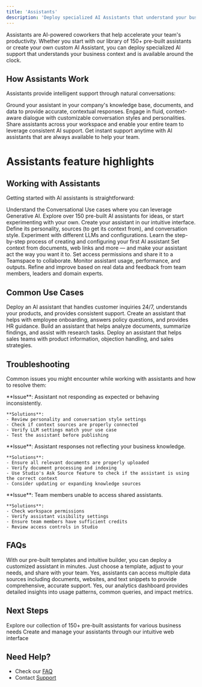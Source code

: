 ```yaml
---
title: 'Assistants'
description: 'Deploy specialized AI Assistants that understand your business and support your team 24/7'
---
```


Assistants are AI-powered coworkers that help accelerate your team's productivity. Whether you start with our library of 150+ pre-built assistants or create your own custom AI Assistant, you can deploy specialized AI support that understands your business context and is available around the clock.

## How Assistants Work

Assistants provide intelligent support through natural conversations:

<CardGroup cols={2}>
  <Card title="Business Context Aware" icon="database">
    Ground your assistant in your company's knowledge base, documents, and data to provide accurate, contextual responses.
  </Card>

  <Card title="Natural Conversations" icon="comments">
    Engage in fluid, context-aware dialogue with customizable conversation styles and personalities.
  </Card>

  <Card title="Team Collaboration" icon="users">
    Share assistants across your workspace and enable your entire team to leverage consistent AI support.
  </Card>

  <Card title="24/7 Availability" icon="clock">
    Get instant support anytime with AI assistants that are always available to help your team.
  </Card>
</CardGroup>

# Assistants feature highlights

## Working with Assistants

Getting started with AI assistants is straightforward:

<Steps>
  <Step title="Craft Your CoPilot Use Case">
    Understand the Conversational Use cases where you can leverage Generative AI. Explore over 150 pre-built AI assistants for ideas, or start experimenting with your own.
  </Step>

  <Step title="Design Your AI Assistant CoPilot">
    Create your assistant in our intuitive interface. Define its personality, sources (to get its context from), and conversation style. Experiment with different LLMs and configurations.
    <Card
      title="Detailed Guide: Create Your First Assistant"
      icon="wand-magic-sparkles"
      href="/guides/assistants/create-assistant"
    >
      Learn the step-by-step process of creating and configuring your first AI assistant
    </Card>
  </Step>

  <Step title="Customize With Your Data">
    Set context from documents, web links and more — and make your assistant act the way you want it to. Set access permissions and share it to a Teamspace to collaborate.
  </Step>

  <Step title="Improve Over Time">
    Monitor assistant usage, performance, and outputs. Refine and improve based on real data and feedback from team members, leaders and domain experts.
  </Step>
</Steps>

## Common Use Cases

<CardGroup cols={2}>
  <Card title="Customer Support Assistant">
    Deploy an AI assistant that handles customer inquiries 24/7, understands your products, and provides consistent support.
  </Card>
  
  <Card title="HR Assistant">
    Create an assistant that helps with employee onboarding, answers policy questions, and provides HR guidance.
  </Card>
  
  <Card title="Research Assistant">
    Build an assistant that helps analyze documents, summarize findings, and assist with research tasks.
  </Card>
  
  <Card title="Sales Coach">
    Deploy an assistant that helps sales teams with product information, objection handling, and sales strategies.
  </Card>
</CardGroup>

## Troubleshooting
Common issues you might encounter while working with assistants and how to resolve them:

<AccordionGroup>
  <Accordion title="Assistant Configuration Issues" icon="sliders">
    **Issue**: Assistant not responding as expected or behaving inconsistently.
    
    **Solutions**:
    - Review personality and conversation style settings
    - Check if context sources are properly connected
    - Verify LLM settings match your use case
    - Test the assistant before publishing
  </Accordion>

  <Accordion title="Context Management" icon="database">
    **Issue**: Assistant responses not reflecting your business knowledge.
    
    **Solutions**:
    - Ensure all relevant documents are properly uploaded
    - Verify document processing and indexing
    - Use Studio's Ask Source feature to check if the assistant is using the correct context
    - Consider updating or expanding knowledge sources
  </Accordion>

  <Accordion title="Team Access and Sharing" icon="users">
    **Issue**: Team members unable to access shared assistants.
    
    **Solutions**:
    - Check workspace permissions
    - Verify assistant visibility settings
    - Ensure team members have sufficient credits
    - Review access controls in Studio
  </Accordion>
</AccordionGroup>

## FAQs

<AccordionGroup>
  <Accordion title="How quickly can I deploy an assistant for my team?" icon="clock">
    With our pre-built templates and intuitive builder, you can deploy a customized assistant in minutes. Just choose a template, adjust to your needs, and share with your team.
  </Accordion>

  <Accordion title="Can I connect multiple knowledge sources to my assistant?" icon="database">
    Yes, assistants can access multiple data sources including documents, websites, and text snippets to provide comprehensive, accurate support.
  </Accordion>

  <Accordion title="Can I track how teams are using the assistants?" icon="chart-line">
    Yes, our analytics dashboard provides detailed insights into usage patterns, common queries, and impact metrics.
  </Accordion>
</AccordionGroup>

## Next Steps

<CardGroup cols={2}>
  <Card
    title="Assistants Library"
    icon="robot"
    href="https://studio.hyperleapai.com/assistants/explore"
  >
    Explore our collection of 150+ pre-built assistants for various business needs
  </Card>
  <Card
    title="Hyperleap Studio"
    icon="browser"
    href="https://studio.hyperleapai.com"
  >
    Create and manage your assistants through our intuitive web interface
  </Card>
</CardGroup>

## Need Help?

- Check our [FAQ](/guides/faq)
- Contact [Support](mailto:support@hyperleap.ai)
